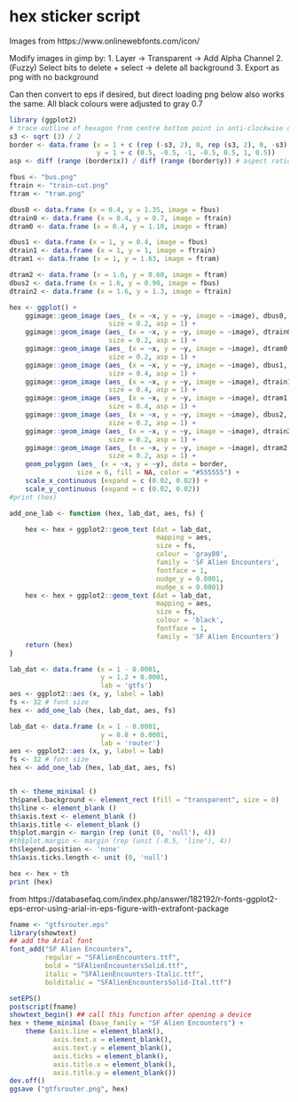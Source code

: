 
# hex sticker script

Images from
https://www.onlinewebfonts.com/icon/

Modify images in gimp by:
1. Layer -> Transparent -> Add Alpha Channel
2. (Fuzzy) Select bits to delete + select -> delete all background
3. Export as png with no background

Can then convert to eps if desired, but direct loading png below also works the
same. All black colours were adjusted to gray 0.7

```r
library (ggplot2)
# trace outline of hexagon from centre bottom point in anti-clockwise direction
s3 <- sqrt (3) / 2
border <- data.frame (x = 1 + c (rep (-s3, 2), 0, rep (s3, 2), 0, -s3),
                      y = 1 + c (0.5, -0.5, -1, -0.5, 0.5, 1, 0.5))
asp <- diff (range (border$x)) / diff (range (border$y)) # aspect ratio for image

fbus <- "bus.png"
ftrain <- "train-cut.png"
ftram <- "tram.png"

dbus0 <- data.frame (x = 0.4, y = 1.35, image = fbus)
dtrain0 <- data.frame (x = 0.4, y = 0.7, image = ftrain)
dtram0 <- data.frame (x = 0.4, y = 1.10, image = ftram)

dbus1 <- data.frame (x = 1, y = 0.4, image = fbus)
dtrain1 <- data.frame (x = 1, y = 1, image = ftrain)
dtram1 <- data.frame (x = 1, y = 1.63, image = ftram)

dtram2 <- data.frame (x = 1.6, y = 0.60, image = ftram)
dbus2 <- data.frame (x = 1.6, y = 0.90, image = fbus)
dtrain2 <- data.frame (x = 1.6, y = 1.3, image = ftrain)

hex <- ggplot() +
    ggimage::geom_image (aes_ (x = ~x, y = ~y, image = ~image), dbus0,
                         size = 0.2, asp = 1) +
    ggimage::geom_image (aes_ (x = ~x, y = ~y, image = ~image), dtrain0,
                         size = 0.2, asp = 1) +
    ggimage::geom_image (aes_ (x = ~x, y = ~y, image = ~image), dtram0,
                         size = 0.2, asp = 1) +
    ggimage::geom_image (aes_ (x = ~x, y = ~y, image = ~image), dbus1,
                         size = 0.4, asp = 1) +
    ggimage::geom_image (aes_ (x = ~x, y = ~y, image = ~image), dtrain1,
                         size = 0.4, asp = 1) +
    ggimage::geom_image (aes_ (x = ~x, y = ~y, image = ~image), dtram1,
                         size = 0.4, asp = 1) +
    ggimage::geom_image (aes_ (x = ~x, y = ~y, image = ~image), dbus2,
                         size = 0.2, asp = 1) +
    ggimage::geom_image (aes_ (x = ~x, y = ~y, image = ~image), dtrain2,
                         size = 0.2, asp = 1) +
    ggimage::geom_image (aes_ (x = ~x, y = ~y, image = ~image), dtram2,
                         size = 0.2, asp = 1) +
    geom_polygon (aes_ (x = ~x, y = ~y), data = border,
                 size = 6, fill = NA, color = "#555555") +
    scale_x_continuous (expand = c (0.02, 0.02)) +
    scale_y_continuous (expand = c (0.02, 0.02))
#print (hex)
```
```r
add_one_lab <- function (hex, lab_dat, aes, fs) {

    hex <- hex + ggplot2::geom_text (dat = lab_dat,
                                     mapping = aes,
                                     size = fs,
                                     colour = 'gray80',
                                     family = 'SF Alien Encounters', 
                                     fontface = 1,
                                     nudge_y = 0.0001,
                                     nudge_x = 0.0001)
    hex <- hex + ggplot2::geom_text (dat = lab_dat,
                                     mapping = aes,
                                     size = fs,
                                     colour = 'black',
                                     fontface = 1,
                                     family = 'SF Alien Encounters')
    return (hex)
}

lab_dat <- data.frame (x = 1 - 0.0001,
                       y = 1.2 + 0.0001,
                       lab = 'gtfs')
aes <- ggplot2::aes (x, y, label = lab)
fs <- 32 # font size
hex <- add_one_lab (hex, lab_dat, aes, fs)

lab_dat <- data.frame (x = 1 - 0.0001,
                       y = 0.8 + 0.0001,
                       lab = 'router')
aes <- ggplot2::aes (x, y, label = lab)
fs <- 32 # font size
hex <- add_one_lab (hex, lab_dat, aes, fs)


th <- theme_minimal ()
th$panel.background <- element_rect (fill = "transparent", size = 0)
th$line <- element_blank ()
th$axis.text <- element_blank ()
th$axis.title <- element_blank ()
th$plot.margin <- margin (rep (unit (0, 'null'), 4))
#th$plot.margin <- margin (rep (unit (-0.5, 'line'), 4))
th$legend.position <- 'none'
th$axis.ticks.length <- unit (0, 'null')

hex <- hex + th
print (hex)
```



from https://databasefaq.com/index.php/answer/182192/r-fonts-ggplot2-eps-error-using-arial-in-eps-figure-with-extrafont-package
```r
fname <- "gtfsrouter.eps"
library(showtext)
## add the Arial font
font_add("SF Alien Encounters",
         regular = "SFAlienEncounters.ttf",
         bold = "SFAlienEncountersSolid.ttf",
         italic = "SFAlienEncounters-Italic.ttf",
         bolditalic = "SFAlienEncountersSolid-Ital.ttf")

setEPS()
postscript(fname)
showtext_begin() ## call this function after opening a device
hex + theme_minimal (base_family = "SF Alien Encounters") +
    theme (axis.line = element_blank(),
           axis.text.x = element_blank(),
           axis.text.y = element_blank(),
           axis.ticks = element_blank(),
           axis.title.x = element_blank(),
           axis.title.y = element_blank())
dev.off()
ggsave ("gtfsrouter.png", hex)
```

